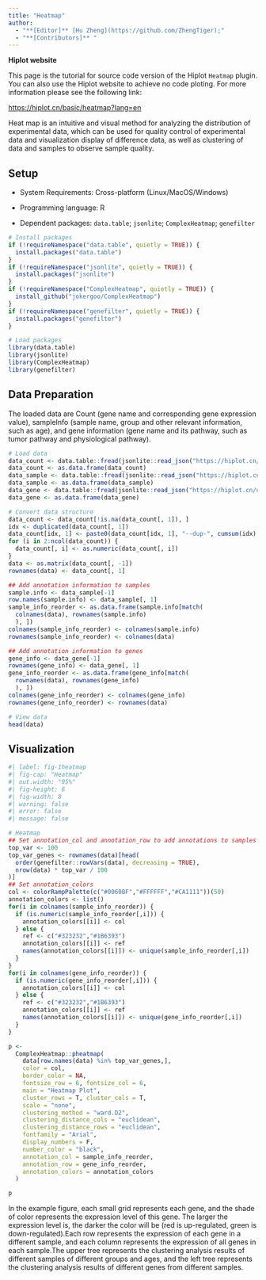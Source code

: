 ```yaml
---
title: "Heatmap"
author:
  - "**[Editor]** [Hu Zheng](https://github.com/ZhengTiger);"
  - "**[Contributors]** "
---
```


::: callout-note
**Hiplot website**

This page is the tutorial for source code version of the Hiplot `Heatmap` plugin. You can also use the Hiplot website to achieve no code ploting. For more information please see the following link:

<https://hiplot.cn/basic/heatmap?lang=en>
:::

Heat map is an intuitive and visual method for analyzing the distribution of experimental data, which can be used for quality control of experimental data and visualization display of difference data, as well as clustering of data and samples to observe sample quality.

## Setup

-   System Requirements: Cross-platform (Linux/MacOS/Windows)

-   Programming language: R

-   Dependent packages: `data.table`; `jsonlite`; `ComplexHeatmap`; `genefilter`

```r
# Install packages
if (!requireNamespace("data.table", quietly = TRUE)) {
  install.packages("data.table")
}
if (!requireNamespace("jsonlite", quietly = TRUE)) {
  install.packages("jsonlite")
}
if (!requireNamespace("ComplexHeatmap", quietly = TRUE)) {
  install_github("jokergoo/ComplexHeatmap")
}
if (!requireNamespace("genefilter", quietly = TRUE)) {
  install.packages("genefilter")
}

# Load packages
library(data.table)
library(jsonlite)
library(ComplexHeatmap)
library(genefilter)
```

## Data Preparation

The loaded data are Count (gene name and corresponding gene expression value), sampleInfo (sample name, group and other relevant information, such as age), and gene information (gene name and its pathway, such as tumor pathway and physiological pathway).

```r
# Load data
data_count <- data.table::fread(jsonlite::read_json("https://hiplot.cn/ui/basic/heatmap/data.json")$exampleData[[1]]$textarea[[1]])
data_count <- as.data.frame(data_count)
data_sample <- data.table::fread(jsonlite::read_json("https://hiplot.cn/ui/basic/heatmap/data.json")$exampleData[[1]]$textarea[[2]])
data_sample <- as.data.frame(data_sample)
data_gene <- data.table::fread(jsonlite::read_json("https://hiplot.cn/ui/basic/heatmap/data.json")$exampleData[[1]]$textarea[[3]])
data_gene <- as.data.frame(data_gene)

# Convert data structure
data_count <- data_count[!is.na(data_count[, 1]), ]
idx <- duplicated(data_count[, 1])
data_count[idx, 1] <- paste0(data_count[idx, 1], "--dup-", cumsum(idx)[idx])
for (i in 2:ncol(data_count)) {
  data_count[, i] <- as.numeric(data_count[, i])
}
data <- as.matrix(data_count[, -1])
rownames(data) <- data_count[, 1]

## Add annotation information to samples
sample.info <- data_sample[-1]
row.names(sample.info) <- data_sample[, 1]
sample_info_reorder <- as.data.frame(sample.info[match(
  colnames(data), rownames(sample.info)
  ), ])
colnames(sample_info_reorder) <- colnames(sample.info)
rownames(sample_info_reorder) <- colnames(data)

## Add annotation information to genes
gene_info <- data_gene[-1]
rownames(gene_info) <- data_gene[, 1]
gene_info_reorder <- as.data.frame(gene_info[match(
  rownames(data), rownames(gene_info)
  ), ])
colnames(gene_info_reorder) <- colnames(gene_info)
rownames(gene_info_reorder) <- rownames(data)

# View data
head(data)
```

## Visualization

```r
#| label: fig-1heatmap
#| fig-cap: "Heatmap"
#| out.width: "95%"
#| fig-height: 6
#| fig-width: 8
#| warning: false
#| error: false
#| message: false

# Heatmap
## Set annotation_col and annotation_row to add annotations to samples and genes respectively
top_var <- 100
top_var_genes <- rownames(data)[head(
  order(genefilter::rowVars(data), decreasing = TRUE),
  nrow(data) * top_var / 100
)]
## Set annotation_colors
col <- colorRampPalette(c("#0060BF","#FFFFFF","#CA1111"))(50)
annotation_colors <- list()
for(i in colnames(sample_info_reorder)) {
  if (is.numeric(sample_info_reorder[,i])) {
    annotation_colors[[i]] <- col
  } else {
    ref <- c("#323232","#1B6393")
    annotation_colors[[i]] <- ref
    names(annotation_colors[[i]]) <- unique(sample_info_reorder[,i])
  }
}
for(i in colnames(gene_info_reorder)) {
  if (is.numeric(gene_info_reorder[,i])) {
    annotation_colors[[i]] <- col
  } else {
    ref <- c("#323232","#1B6393")
    annotation_colors[[i]] <- ref
    names(annotation_colors[[i]]) <- unique(gene_info_reorder[,i])
  }
}

p <- 
  ComplexHeatmap::pheatmap(
    data[row.names(data) %in% top_var_genes,],
    color = col, 
    border_color = NA,
    fontsize_row = 6, fontsize_col = 6,
    main = "Heatmap Plot",
    cluster_rows = T, cluster_cols = T,
    scale = "none",
    clustering_method = "ward.D2",
    clustering_distance_cols = "euclidean",
    clustering_distance_rows = "euclidean",
    fontfamily = "Arial",
    display_numbers = F,
    number_color = "black",
    annotation_col = sample_info_reorder,
    annotation_row = gene_info_reorder,
    annotation_colors = annotation_colors
  )

p
```

In the example figure, each small grid represents each gene, and the shade of color represents the expression level of this gene. The larger the expression level is, the darker the color will be (red is up-regulated, green is down-regulated).Each row represents the expression of each gene in a different sample, and each column represents the expression of all genes in each sample.The upper tree represents the clustering analysis results of different samples of different groups and ages, and the left tree represents the clustering analysis results of different genes from different samples.


